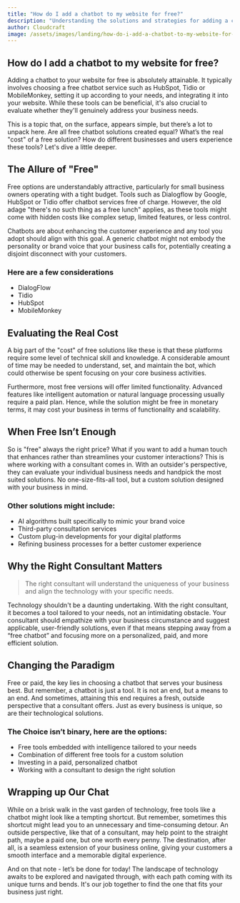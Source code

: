 ```yaml
---
title: "How do I add a chatbot to my website for free?"
description: "Understanding the solutions and strategies for adding a chatbot to your website without a cost"
author: Cloudcraft
image: /assets/images/landing/how-do-i-add-a-chatbot-to-my-website-for-free.jpg
---
```


## How do I add a chatbot to my website for free?

Adding a chatbot to your website for free is absolutely attainable. It typically involves choosing a free chatbot service such as HubSpot, Tidio or MobileMonkey, setting it up according to your needs, and integrating it into your website. While these tools can be beneficial, it's also crucial to evaluate whether they'll genuinely address your business needs.

This is a topic that, on the surface, appears simple, but there’s a lot to unpack here. Are all free chatbot solutions created equal? What’s the real "cost" of a free solution? How do different businesses and users experience these tools? Let's dive a little deeper.

<ServicesBlurb />

## The Allure of "Free"

Free options are understandably attractive, particularly for small business owners operating with a tight budget. Tools such as Dialogflow by Google, HubSpot or Tidio offer chatbot services free of charge. However, the old adage "there's no such thing as a free lunch" applies, as these tools might come with hidden costs like complex setup, limited features, or less control.

Chatbots are about enhancing the customer experience and any tool you adopt should align with this goal. A generic chatbot might not embody the personality or brand voice that your business calls for, potentially creating a disjoint disconnect with your customers.

### Here are a few considerations 

 * DialogFlow
 * Tidio
 * HubSpot
 * MobileMonkey

## Evaluating the Real Cost 

A big part of the "cost" of free solutions like these is that these platforms require some level of technical skill and knowledge. A considerable amount of time may be needed to understand, set, and maintain the bot, which could otherwise be spent focusing on your core business activities.  

Furthermore, most free versions will offer limited functionality. Advanced features like intelligent automation or natural language processing usually require a paid plan. Hence, while the solution might be free in monetary terms, it may cost your business in terms of functionality and scalability.

## When Free Isn’t Enough

So is "free" always the right price? What if you want to add a human touch that enhances rather than streamlines your customer interactions? This is where working with a consultant comes in. With an outsider's perspective, they can evaluate your individual business needs and handpick the most suited solutions. No one-size-fits-all tool, but a custom solution designed with your business in mind.

### Other solutions might include:

 * AI algorithms built specifically to mimic your brand voice 
 * Third-party consultation services
 * Custom plug-in developments for your digital platforms
 * Refining business processes for a better customer experience

<GetStartedBlurb />

## Why the Right Consultant Matters

<blockquote>The right consultant will understand the uniqueness of your business and align the technology with your specific needs.</blockquote>

Technology shouldn't be a daunting undertaking. With the right consultant, it becomes a tool tailored to your needs, not an intimidating obstacle. Your consultant should empathize with your business circumstance and suggest applicable, user-friendly solutions, even if that means stepping away from a “free chatbot” and focusing more on a personalized, paid, and more efficient solution.

## Changing the Paradigm

Free or paid, the key lies in choosing a chatbot that serves your business best. But remember, a chatbot is just a tool. It is not an end, but a means to an end. And sometimes, attaining this end requires a fresh, outside perspective that a consultant offers. Just as every business is unique, so are their technological solutions.

### The Choice isn’t binary, here are the options:

 * Free tools embedded with intelligence tailored to your needs
 * Combination of different free tools for a custom solution
 * Investing in a paid, personalized chatbot
 * Working with a consultant to design the right solution

## Wrapping up Our Chat

While on a brisk walk in the vast garden of technology, free tools like a chatbot might look like a tempting shortcut. But remember, sometimes this shortcut might lead you to an unnecessary and time-consuming detour. An outside perspective, like that of a consultant, may help point to the straight path, maybe a paid one, but one worth every penny. The destination, after all, is a seamless extension of your business online, giving your customers a smooth interface and a memorable digital experience. 

And on that note - let’s be done for today! The landscape of technology awaits to be explored and navigated through, with each path coming with its unique turns and bends. It's our job together to find the one that fits your business just right.